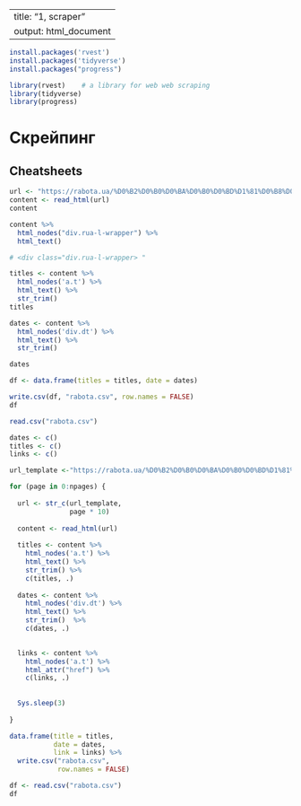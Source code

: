 
---
title: "1, scraper"
output: html_document
---

```r
install.packages('rvest')   
install.packages('tidyverse')
install.packages("progress")
```


```r
library(rvest)    # a library for web web scraping
library(tidyverse)
library(progress)
```

# Скрейпинг
## Cheatsheets


```r
url <- "https://rabota.ua/%D0%B2%D0%B0%D0%BA%D0%B0%D0%BD%D1%81%D0%B8%D0%B8/%D0%B0%D1%80%D1%85%D0%B8%D0%B2/%D0%B2_%D0%B8%D0%BD%D1%82%D0%B5%D1%80%D0%BD%D0%B5%D1%82%D0%B5/%D1%83%D0%BA%D1%80%D0%B0%D0%B8%D0%BD%D0%B0/pg2"
content <- read_html(url)
content
```


```r
content %>%
  html_nodes("div.rua-l-wrapper") %>%
  html_text()

# <div class="div.rua-l-wrapper> "
```

```r
titles <- content %>%
  html_nodes('a.t') %>%
  html_text() %>%
  str_trim()
titles
```

```r
dates <- content %>%
  html_nodes('div.dt') %>%
  html_text() %>%
  str_trim()

dates
```

```r
df <- data.frame(titles = titles, date = dates)

write.csv(df, "rabota.csv", row.names = FALSE) 
df
```


```r
read.csv("rabota.csv")
```



```r
dates <- c()
titles <- c()
links <- c()

url_template <-"https://rabota.ua/%D0%B2%D0%B0%D0%BA%D0%B0%D0%BD%D1%81%D0%B8%D0%B8/%D0%B0%D1%80%D1%85%D0%B8%D0%B2/%D0%B2_%D0%B8%D0%BD%D1%82%D0%B5%D1%80%D0%BD%D0%B5%D1%82%D0%B5/%D1%83%D0%BA%D1%80%D0%B0%D0%B8%D0%BD%D0%B0/pg2"
```


```r
for (page in 0:npages) {
 
  url <- str_c(url_template,
               page * 10)
  
  content <- read_html(url)
  
  titles <- content %>%
    html_nodes('a.t') %>%
    html_text() %>%
    str_trim() %>%
    c(titles, .)   
  
  dates <- content %>%
    html_nodes('div.dt') %>%
    html_text() %>%
    str_trim()  %>%
    c(dates, .)
  

  links <- content %>%
    html_nodes('a.t') %>%
    html_attr("href") %>%
    c(links, .)
  
 
  Sys.sleep(3)   
  
}
```



```r
data.frame(title = titles,
           date = dates,
           link = links) %>%
  write.csv("rabota.csv",
            row.names = FALSE) 
```


```r
df <- read.csv("rabota.csv")
df
```


